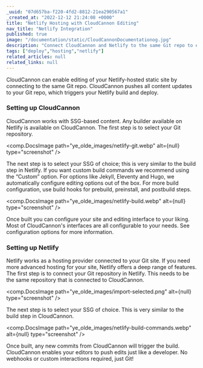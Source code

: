 ```yaml
---
_uuid: "07d657ba-f220-4fd2-8812-21ea290567a1"
_created_at: "2022-12-12 21:24:08 +0000"
title: "Netlify Hosting with CloudCannon Editing"
nav_title: "Netlify Integration"
published: true
image: "/documentation/static/CloudCannonDocumentationog.jpg"
description: "Connect CloudCannon and Netlify to the same Git repo to enable both CloudCannon editing and Netlify builds and deployment."
tags: ["deploy","hosting","netlify"]
related_articles: null
related_links: null
---
```


CloudCannon can enable editing of your Netlify-hosted static site by connecting to the same Git repo. CloudCannon pushes all content updates to your Git repo, which triggers your Netlify build and deploy.

### Setting up CloudCannon
CloudCannon works with SSG-based content. Any builder available on Netlify is available on CloudCannon. The first step is to select your Git repository.

<comp.DocsImage path="ye_olde_images/netlify-git.webp" alt={null} type="screenshot" />

The next step is to select your SSG of choice; this is very similar to the build step in Netlify. If you want custom build commands we recommend using the “Custom” option. For options like Jekyll, Eleventy and Hugo, we automatically configure editing options out of the box. For more build configuration, use build hooks for prebuild, preinstall, and postbuild steps.

<comp.DocsImage path="ye_olde_images/netlify-build.webp" alt={null} type="screenshot" />

Once built you can configure your site and editing interface to your liking. Most of CloudCannon's interfaces are all configurable to your needs. See configuration options for more information.

### Setting up Netlify
Netlify works as a hosting provider connected to your Git site. If you need more advanced hosting for your site, Netlify offers a deep range of features. The first step is to connect your Git repository in Netlify. This needs to be the same repository that is connected to CloudCannon.

<comp.DocsImage path="ye_olde_images/import-selected.png" alt={null} type="screenshot" />

The next step is to select your SSG of choice. This is very similar to the build step in CloudCannon.

<comp.DocsImage path="ye_olde_images/netlify-build-commands.webp" alt={null} type="screenshot" />

Once built, any new commits from CloudCannon will trigger the build. CloudCannon enables your editors to push edits just like a developer. No webhooks or custom interactions required, just Git\!
